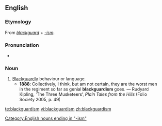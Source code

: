 ==English==

===Etymology===
From ''[[blackguard]]'' + ''[[-ism]]''.

===Pronunciation===
* {{IPA|/ˈblægədɪzəm/}}

===Noun===
{{en-noun}}

# [[blackguardly|Blackguardly]] behaviour or language.
#* '''1888''': Collectively, I think, but am not certain, they are the worst men in the regiment so far as genial '''blackguardism''' goes.  —  Rudyard Kipling, ‘The Three Musketeers’, ''Plain Tales from the Hills'' (Folio Society 2005, p. 49)

[[Category:English nouns ending in "-ism"]]

[[te:blackguardism]]
[[vi:blackguardism]]
[[zh:blackguardism]]